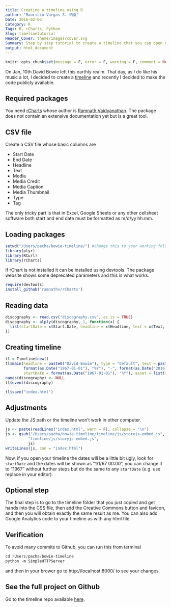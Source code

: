 ```yaml
---
title: Creating a timeline using R
author: "Mauricio Vargas S. 帕夏"
Date: 2016-02-03
Category: R
Tags: R, rCharts, Python
Slug: timelinetutorial
Header_Cover: theme/images/cover.svg
Summary: Step by step tutorial to create a timeline that you can open on any browser.
output: html_document
---
```


```r
knitr::opts_chunk$set(message = F, error = F, warning = F, comment = NA, fig.align = 'center', dpi = 100, fig.width=6, fig.height=5, tidy = F, cache.path = '.cache/', fig.path = '../content/ggplottutorial2/')
```

On Jan, 10th David Bowie left this earthly realm. That day, as I do like his music a lot, I decided to create a [timeline](http://pachamaltese.github.io/bowie-timeline) and recently I decided to make the code publicly available.

## Required packages
You need [rCharts](http://ramnathv.github.io/rCharts/) whose author is [Ramnath Vaidyanathan](https://twitter.com/ramnath_vaidya). The package does not contain an extensive documentation yet but is a great tool.

## CSV file
Create a CSV file whose basic columns are

  * Start Date
  * End Date
  * Headline
  * Text
  * Media
  * Media Credit
  * Media Caption
  * Media Thumbnail
  * Type	
  * Tag

The only tricky part is that in Excel, Google Sheets or any other cellsheet software both start and end date must be formatted as m/d/yy hh:mm.

## Loading packages
```r
setwd("/Users/pacha/bowie-timeline/") #change this to your working folder
library(plyr)
library(RCurl)
library(rCharts)
```
If rChart is not installed it can be installed using devtools. The package website shows some deprecated parameters and this is what works.
```r
require(devtools)
install_github('ramnathv/rCharts')
```

## Reading data
```r
discography <- read.csv("discography.csv", as.is = TRUE)
discography <- alply(discography, 1, function(x) {
  list(startDate = x$Start.Date, headline = x$Headline, text = x$Text, asset = list(media = x$Media))
})
```

## Creating timeline
```r
tl = Timeline$new()
tl$main(headline = paste0("David Bowie"), type = "default", text = paste0("Discography ", 
        format(as.Date("1967-01-01"), "%Y"), "-", format(as.Date("2016-01-01"), "%Y")), 
        startDate = format(as.Date("1967-01-01"), "%Y"), asset = list(media = "img/cover.jpg"))
names(discography) <- NULL
tl$event(discography)

tl$save("index.html")
```

## Adjustments
Update the JS path or the timeline won't work in other computer.
```r
js <- paste(readLines("index.html", warn = F), collapse = "\n")
js <- gsub("/Users/pacha/bowie-timeline/timeline/js/storyjs-embed.js", 
          "timeline/js/storyjs-embed.js", 
          js)
writeLines(js, con = "index.html")
```

Now, if you open your timeline the dates will be a little bit ugly, look for `startDate` and the dates will be shown as "1/1/67 00:00", you can change it to "1967" without further steps but do the same to any `startDate` (e.g. use replace in your editor).

## Optional step
The final step is to go to the timeline folder that you just copied and get hands into the CSS file, then add the Creative Commons button and favicon, and then you will obtain exactly the same result as me. You can also add Google Analytics code to your timeline as with any html file.

## Verification
To avoid many commits to Github, you can run this from terminal 
```r
cd /Users/pacha/bowie-timeline
python -m SimpleHTTPServer
```
and then in your brower go to http://localhost:8000/ to see your changes.

## See the full project on Github
Go to the timeline repo available [here](https://github.com/pachamaltese/bowie-timeline).